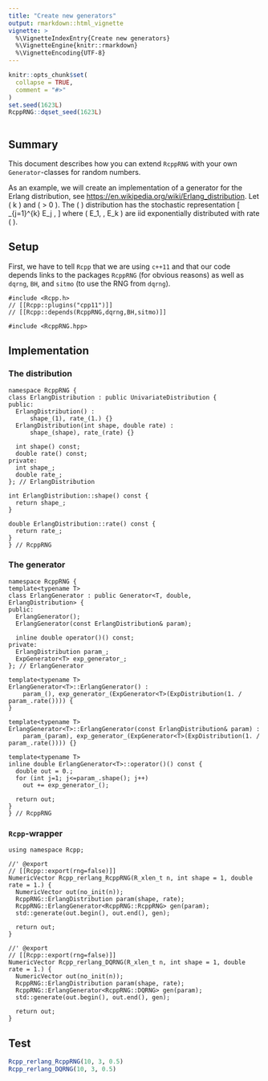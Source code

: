 ```yaml
---
title: "Create new generators"
output: rmarkdown::html_vignette
vignette: >
  %\VignetteIndexEntry{Create new generators}
  %\VignetteEngine{knitr::rmarkdown}
  %\VignetteEncoding{UTF-8}
---
```


```r
knitr::opts_chunk$set(
  collapse = TRUE,
  comment = "#>"
)
set.seed(1623L)
RcppRNG::dqset_seed(1623L)
```

```Rcpp
```

## Summary

This document describes how you can extend `RcppRNG` with your own `Generator`-classes for random 
numbers. 

As an example, we will create an implementation of a generator for the Erlang distribution, see [https://en.wikipedia.org/wiki/Erlang_distribution](https://en.wikipedia.org/wiki/Erlang_distribution). 
Let \( k \in \mathbb{N} \) and \( \lambda > 0 \). The \( \mathrm{Erlang}{(k, \lambda)} \) distribution
has the stochastic representation 
\[
  \sum_{j=1}^{k} E_j ,
\]
where \( E_1, \ldots, E_k \) are iid exponentially distributed with rate \( \lambda \). 


## Setup 

First, we have to tell `Rcpp` that we are using `c++11` and that our code depends links to the 
packages `RcppRNG` (for obvious reasons) as well as `dqrng`, `BH`, and `sitmo` (to use the RNG from 
`dqrng`). 

```Rcpp
#include <Rcpp.h>
// [[Rcpp::plugins("cpp11")]]
// [[Rcpp::depends(RcppRNG,dqrng,BH,sitmo)]]

#include <RcppRNG.hpp>
```


## Implementation

### The distribution

```Rcpp
namespace RcppRNG {
class ErlangDistribution : public UnivariateDistribution {
public:
  ErlangDistribution() :
      shape_(1), rate_(1.) {}
  ErlangDistribution(int shape, double rate) :
      shape_(shape), rate_(rate) {}
  
  int shape() const;
  double rate() const;
private:
  int shape_;
  double rate_;
}; // ErlangDistribution

int ErlangDistribution::shape() const {
  return shape_;
}

double ErlangDistribution::rate() const {
  return rate_;
}
} // RcppRNG
```

### The generator

```Rcpp
namespace RcppRNG {
template<typename T>
class ErlangGenerator : public Generator<T, double, ErlangDistribution> { 
public:
  ErlangGenerator();
  ErlangGenerator(const ErlangDistribution& param);
  
  inline double operator()() const;
private:
  ErlangDistribution param_;
  ExpGenerator<T> exp_generator_;
}; // ErlangGenerator

template<typename T>
ErlangGenerator<T>::ErlangGenerator() : 
    param_(), exp_generator_(ExpGenerator<T>(ExpDistribution(1. / param_.rate()))) {
}

template<typename T>
ErlangGenerator<T>::ErlangGenerator(const ErlangDistribution& param) : 
    param_(param), exp_generator_(ExpGenerator<T>(ExpDistribution(1. / param_.rate()))) {}

template<typename T>
inline double ErlangGenerator<T>::operator()() const {
  double out = 0.;
  for (int j=1; j<=param_.shape(); j++)
    out += exp_generator_();

  return out;
}
} // RcppRNG
```

### `Rcpp`-wrapper

```Rcpp
using namespace Rcpp;

//' @export
// [[Rcpp::export(rng=false)]]
NumericVector Rcpp_rerlang_RcppRNG(R_xlen_t n, int shape = 1, double rate = 1.) {
  NumericVector out(no_init(n));
  RcppRNG::ErlangDistribution param(shape, rate);
  RcppRNG::ErlangGenerator<RcppRNG::RcppRNG> gen(param);
  std::generate(out.begin(), out.end(), gen);

  return out;
}

//' @export
// [[Rcpp::export(rng=false)]]
NumericVector Rcpp_rerlang_DQRNG(R_xlen_t n, int shape = 1, double rate = 1.) {
  NumericVector out(no_init(n));
  RcppRNG::ErlangDistribution param(shape, rate);
  RcppRNG::ErlangGenerator<RcppRNG::DQRNG> gen(param);
  std::generate(out.begin(), out.end(), gen);

  return out;
}
```

## Test 

```r
Rcpp_rerlang_RcppRNG(10, 3, 0.5)
Rcpp_rerlang_DQRNG(10, 3, 0.5)
```

